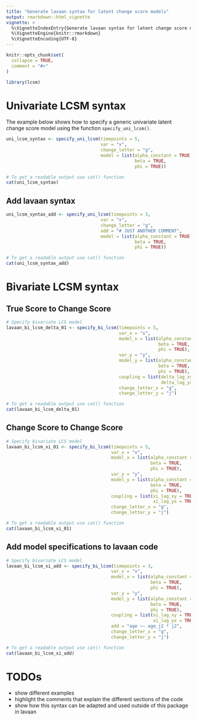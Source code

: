 ```yaml
---
title: "Generate lavaan syntax for latent change score models"
output: rmarkdown::html_vignette
vignette: >
  %\VignetteIndexEntry{Generate lavaan syntax for latent change score models}
  %\VignetteEngine{knitr::rmarkdown}
  %\VignetteEncoding{UTF-8}
---
```


```r
knitr::opts_chunk$set(
  collapse = TRUE,
  comment = "#>"
)
```

```r
library(lcsm)
```

# Univariate LCSM syntax

The example below shows how to specify a generic univariate latent change score model using the function `specify_uni_lcsm()`.

```r
uni_lcsm_syntax <- specify_uni_lcsm(timepoints = 5,
                                    var = "x",  
                                    change_letter = "g",
                                    model = list(alpha_constant = TRUE, 
                                                 beta = TRUE, 
                                                 phi = TRUE))
```


```r
# To get a readable output use cat() function
cat(uni_lcsm_syntax)
```

## Add lavaan syntax

```r
uni_lcsm_syntax_add <- specify_uni_lcsm(timepoints = 3,
                                    var = "x",  
                                    change_letter = "g",
                                    add = "# JUST ANOTHER COMMENT",
                                    model = list(alpha_constant = TRUE, 
                                                 beta = TRUE, 
                                                 phi = TRUE))
```


```r
# To get a readable output use cat() function
cat(uni_lcsm_syntax_add)
```

# Bivariate LCSM syntax

## True Score to Change Score

```r
# Specify bivariate LCS model
lavaan_bi_lcsm_delta_01 <- specify_bi_lcsm(timepoints = 5, 
                                           var_x = "x",
                                           model_x = list(alpha_constant = TRUE, 
                                                          beta = TRUE, 
                                                          phi = TRUE),
                                           var_y = "y",  
                                           model_y = list(alpha_constant = TRUE, 
                                                          beta = TRUE, 
                                                          phi = TRUE),  
                                           coupling = list(delta_lag_xy = TRUE, 
                                                           delta_lag_yx = TRUE),
                                           change_letter_x = "g",
                                           change_letter_y = "j")
```


```r
# To get a readable output use cat() function
cat(lavaan_bi_lcsm_delta_01)
```


## Change Score to Change Score

```r
# Specify bivariate LCS model
lavaan_bi_lcsm_xi_01 <- specify_bi_lcsm(timepoints = 5, 
                                        var_x = "x",
                                        model_x = list(alpha_constant = TRUE, 
                                                       beta = TRUE, 
                                                       phi = TRUE),
                                        var_y = "y",  
                                        model_y = list(alpha_constant = TRUE, 
                                                       beta = TRUE, 
                                                       phi = TRUE),  
                                        coupling = list(xi_lag_xy = TRUE, 
                                                        xi_lag_yx = TRUE),
                                        change_letter_x = "g",
                                        change_letter_y = "j")
```


```r
# To get a readable output use cat() function
cat(lavaan_bi_lcsm_xi_01)
```

## Add model specifications to lavaan code

```r
# Specify bivariate LCS model
lavaan_bi_lcsm_xi_add <- specify_bi_lcsm(timepoints = 3, 
                                        var_x = "x",
                                        model_x = list(alpha_constant = TRUE, 
                                                       beta = TRUE, 
                                                       phi = TRUE),
                                        var_y = "y",  
                                        model_y = list(alpha_constant = TRUE, 
                                                       beta = TRUE, 
                                                       phi = TRUE),  
                                        coupling = list(xi_lag_xy = TRUE, 
                                                        xi_lag_yx = TRUE),
                                        add = "age ~~ age_j2 * j2",
                                        change_letter_x = "g",
                                        change_letter_y = "j")
```


```r
# To get a readable output use cat() function
cat(lavaan_bi_lcsm_xi_add)
```

# TODOs

- show different examples
- highlight the comments that explain the different sections of the code 
- show how this syntax can be adapted and used outside of this package in lavaan